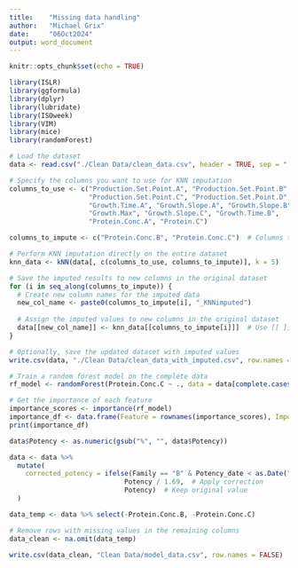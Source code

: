 ```yaml
---
title:    "Missing data handling"
author:   "Michael Grix"
date:     "06Oct2024"
output: word_document
---
```


```r
knitr::opts_chunk$set(echo = TRUE)
```

```r
library(ISLR)
library(ggformula)
library(dplyr)
library(lubridate)
library(ISOweek)
library(VIM)
library(mice)
library(randomForest)
```

```r
# Load the dataset
data <- read.csv("./Clean Data/clean_data.csv", header = TRUE, sep = ",")

# Specify the columns you want to use for KNN imputation
columns_to_use <- c("Production.Set.Point.A", "Production.Set.Point.B", 
                    "Production.Set.Point.C", "Production.Set.Point.D", 
                    "Growth.Time.A", "Growth.Slope.A", "Growth.Slope.B", 
                    "Growth.Max", "Growth.Slope.C", "Growth.Time.B", 
                    "Protein.Conc.A", "Protein.C")  

columns_to_impute <- c("Protein.Conc.B", "Protein.Conc.C")  # Columns that need imputation

# Perform KNN imputation directly on the entire dataset
knn_data <- kNN(data[, c(columns_to_use, columns_to_impute)], k = 5)

# Save the imputed results to new columns in the original dataset
for (i in seq_along(columns_to_impute)) {
  # Create new column names for the imputed data
  new_col_name <- paste0(columns_to_impute[i], "_KNNimputed")
  
  # Assign the imputed values to new columns in the original dataset
  data[[new_col_name]] <- knn_data[[columns_to_impute[i]]]  # Use [[ ]] for correct assignment
}

# Optionally, save the updated dataset with imputed values
write.csv(data, "./Clean Data/clean_data_with_imputed.csv", row.names = FALSE)

```



```r


# Train a random forest model on the complete data
rf_model <- randomForest(Protein.Conc.C ~ ., data = data[complete.cases(data), c(columns_to_use, "Protein.Conc.C")], importance = TRUE)

# Get the importance of each feature
importance_scores <- importance(rf_model)
importance_df <- data.frame(Feature = rownames(importance_scores), Importance = importance_scores[, 1])
print(importance_df)

```

```r

data$Potency <- as.numeric(gsub("%", "", data$Potency))

data <- data %>%
  mutate(
    corrected_potency = ifelse(Family == "B" & Potency_date < as.Date("2017-11-27"),
                             Potency / 1.69,  # Apply correction
                             Potency)  # Keep original value
  )

data_temp <- data %>% select(-Protein.Conc.B, -Protein.Conc.C)

# Remove rows with missing values in the remaining columns
data_clean <- na.omit(data_temp)

```

```r
write.csv(data_clean, "Clean Data/model_data.csv", row.names = FALSE)
```



